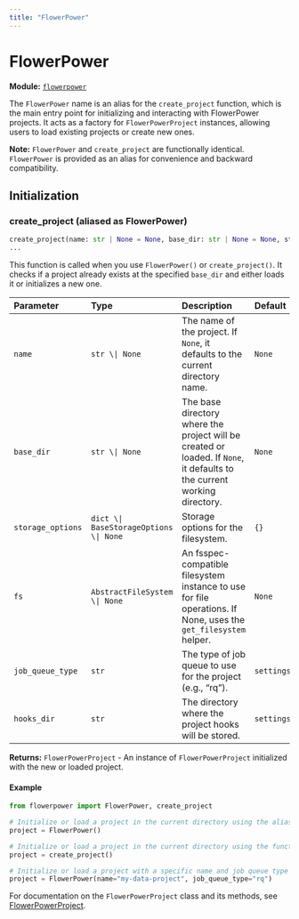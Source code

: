 ```yaml
---
title: "FlowerPower"
---
```


# FlowerPower

**Module:** [`flowerpower`](../../../src/flowerpower/__init__.py)

The `FlowerPower` name is an alias for the `create_project` function, which is the main entry point for initializing and interacting with FlowerPower projects. It acts as a factory for `FlowerPowerProject` instances, allowing users to load existing projects or create new ones.

**Note:** `FlowerPower` and `create_project` are functionally identical. `FlowerPower` is provided as an alias for convenience and backward compatibility.

## Initialization

### create_project (aliased as FlowerPower)

```python
create_project(name: str | None = None, base_dir: str | None = None, storage_options: dict | BaseStorageOptions | None = {}, fs: AbstractFileSystem | None = None, job_queue_type: str = settings.JOB_QUEUE_TYPE, hooks_dir: str = settings.HOOKS_DIR) -> FlowerPowerProject
...
```

This function is called when you use `FlowerPower()` or `create_project()`. It checks if a project already exists at the specified `base_dir` and either loads it or initializes a new one.

| Parameter | Type | Description | Default |
|:----------|:-----|:------------|:--------|
| `name` | `str \| None` | The name of the project. If `None`, it defaults to the current directory name. | `None` |
| `base_dir` | `str \| None` | The base directory where the project will be created or loaded. If `None`, it defaults to the current working directory. | `None` |
| `storage_options` | `dict \| BaseStorageOptions \| None` | Storage options for the filesystem. | `{}` |
| `fs` | `AbstractFileSystem \| None` | An fsspec-compatible filesystem instance to use for file operations. If None, uses the `get_filesystem` helper. | `None` |
| `job_queue_type` | `str` | The type of job queue to use for the project (e.g., "rq"). | `settings.JOB_QUEUE_TYPE` |
| `hooks_dir` | `str` | The directory where the project hooks will be stored. | `settings.HOOKS_DIR` |

**Returns:** `FlowerPowerProject` - An instance of `FlowerPowerProject` initialized with the new or loaded project.

#### Example

```python
from flowerpower import FlowerPower, create_project

# Initialize or load a project in the current directory using the alias
project = FlowerPower()

# Initialize or load a project in the current directory using the function name
project = create_project()

# Initialize or load a project with a specific name and job queue type
project = FlowerPower(name="my-data-project", job_queue_type="rq")
```

For documentation on the `FlowerPowerProject` class and its methods, see [FlowerPowerProject](./flowerpowerproject.qmd).
